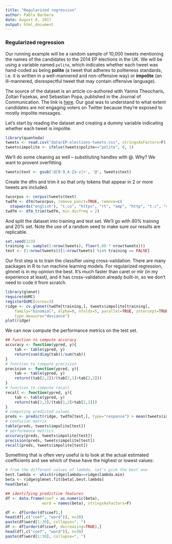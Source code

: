 ```yaml
---
title: "Regularized regression"
author: Pablo Barbera
date: August 8, 2017
output: html_document
---
```


### Regularized regression

Our running example will be a random sample of 10,000 tweets mentioning the names of the candidates to the 2014 EP elections in the UK. We will be using a variable named `polite`, which indicates whether each tweet was hand-coded as being __polite__ (a tweet that adheres to politeness standards, i.e. it is written in a well-mannered and
non-offensive way) or __impolite__ (an ill-mannered, disrespectful tweet that may contain offensive language).

The source of the dataset is an article co-authored with Yannis Theocharis, Zoltan Fazekas, and Sebastian Popa, published in the Journal of Communication. The link is [here](http://onlinelibrary.wiley.com/doi/10.1111/jcom.12259/abstract). Our goal was to understand to what extent candidates are not engaging voters on Twitter because they're exposed to mostly impolite messages.

Let's start by reading the dataset and creating a dummy variable indicating whether each tweet is impolite.

```r
library(quanteda)
tweets <- read.csv("data/EP-elections-tweets.csv", stringsAsFactors=F)
tweets$impolite <- ifelse(tweets$polite=="polite", 0, 1)
```

We'll do some cleaning as well -- substituting handles with @. Why? We want to provent overfitting.
```r
tweets$text <- gsub('@[0-9_A-Za-z]+', '@', tweets$text)
```

Create the dfm and trim it so that only tokens that appear in 2 or more tweets are included.
```r
twcorpus <- corpus(tweets$text)
twdfm <- dfm(twcorpus, remove_punct=TRUE, remove=c(
  stopwords("english"), "t.co", "https", "rt", "amp", "http", "t.c", "can"))
twdfm <- dfm_trim(twdfm, min_docfreq = 2)
```

And split the dataset into training and test set. We'll go with 80% training and 20% set. Note the use of a random seed to make sure our results are replicable.
```r
set.seed(123)
training <- sample(1:nrow(tweets), floor(.80 * nrow(tweets)))
test <- (1:nrow(tweets))[1:nrow(tweets) %in% training == FALSE]
```

Our first step is to train the classifier using cross-validation. There are many packages in R to run machine learning models. For regularized regression, glmnet is in my opinion the best. It's much faster than caret or mlr (in my experience at least), and it has cross-validation already built-in, so we don't need to code it from scratch.

```r
library(glmnet)
require(doMC)
registerDoMC(cores=3)
ridge <- cv.glmnet(twdfm[training,], tweets$impolite[training], 
	family="binomial", alpha=0, nfolds=5, parallel=TRUE, intercept=TRUE,
	type.measure="deviance")
plot(ridge)
```

We can now compute the performance metrics on the test set.
```r
## function to compute accuracy
accuracy <- function(ypred, y){
	tab <- table(ypred, y)
	return(sum(diag(tab))/sum(tab))
}
# function to compute precision
precision <- function(ypred, y){
	tab <- table(ypred, y)
	return((tab[2,2])/(tab[2,1]+tab[2,2]))
}
# function to compute recall
recall <- function(ypred, y){
	tab <- table(ypred, y)
	return(tab[2,2]/(tab[1,2]+tab[2,2]))
}
# computing predicted values
preds <- predict(ridge, twdfm[test,], type="response") > mean(tweets$impolite[test])
# confusion matrix
table(preds, tweets$impolite[test])
# performance metrics
accuracy(preds, tweets$impolite[test])
precision(preds, tweets$impolite[test])
recall(preds, tweets$impolite[test])
```

Something that is often very useful is to look at the actual estimated coefficients and see which of these have the highest or lowest values:

```r
# from the different values of lambda, let's pick the best one
best.lambda <- which(ridge$lambda==ridge$lambda.min)
beta <- ridge$glmnet.fit$beta[,best.lambda]
head(beta)

## identifying predictive features
df <- data.frame(coef = as.numeric(beta),
				word = names(beta), stringsAsFactors=F)

df <- df[order(df$coef),]
head(df[,c("coef", "word")], n=30)
paste(df$word[1:30], collapse=", ")
df <- df[order(df$coef, decreasing=TRUE),]
head(df[,c("coef", "word")], n=30)
paste(df$word[1:30], collapse=", ")
```

